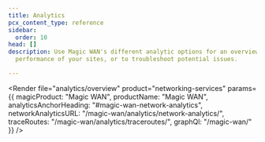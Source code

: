 ```yaml
---
title: Analytics
pcx_content_type: reference
sidebar:
  order: 10
head: []
description: Use Magic WAN's different analytic options for an overview of the
  performance of your sites, or to troubleshoot potential issues.

---
```



<Render file="analytics/overview"
	product="networking-services"
	params={{
		magicProduct: "Magic WAN",
		productName: "Magic WAN",
		analyticsAnchorHeading: "#magic-wan-network-analytics",
		networkAnalyticsURL: "/magic-wan/analytics/network-analytics/",
		traceRoutes: "/magic-wan/analytics/traceroutes/",
		graphQl: "/magic-wan/"
		 }}
/>